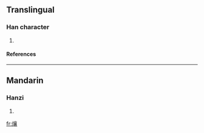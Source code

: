 ==Translingual==
===Han character===
{{Han char|rn=86|rad=火|as=17|sn=21|four=9083<sub>2</sub>|canj=火卜口女 (FYRV)}}
# {{defn|Han|sort=火17}}
====References====
{{Han ref|kx=0687.220|dkj=19601|hdz=32249.010|uh=7219|ud=29209|bh=F5DC|bd=62940}}

----
==Mandarin==
===Hanzi===
{{cmn-hanzi|pin=[[rǎng]] (rang3)|wg=jang<sup>3</sup>}}
# {{defn|Mandarin}}

[[fr:爙]]